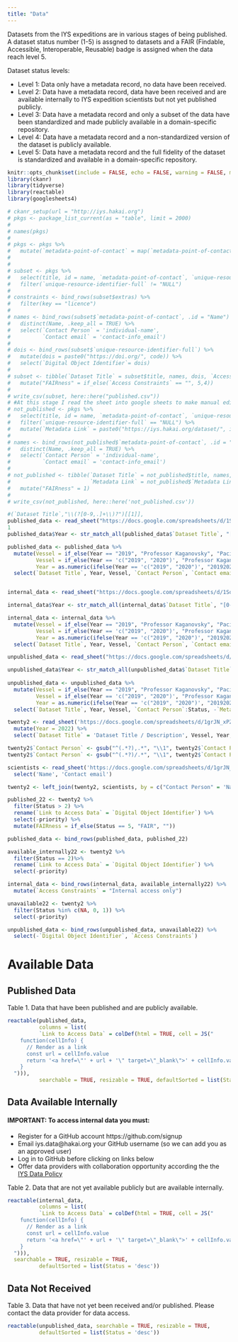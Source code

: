 ```yaml
---
title: "Data"
---
```


Datasets from the IYS expeditions are in various stages of being published. A dataset status number (1-5) is assgned to datasets and a FAIR (Findable, Accessible, Interoperable, Reusable) badge is assigned when the data reach level 5.

Dataset status levels:

- Level 1: Data only have a metadata record, no data have been received. 
- Level 2: Data have a metadata record, data have been received and are available internally to IYS expedition scientists but not yet published publicly. 
- Level 3: Data have a metadata record and only a subset of the data have been standardized and made publicly available in a domain-specific repository. 
- Level 4: Data have a metadata record and a non-standardized version of the dataset is publicly available.
- Level 5: Data have a metadata record and the full fidelity of the dataset is standardized and available in a domain-specific repository.



```r
knitr::opts_chunk$set(include = FALSE, echo = FALSE, warning = FALSE, message = FALSE, error = FALSE)
library(ckanr)
library(tidyverse)
library(reactable)
library(googlesheets4)

```

```r
# ckanr_setup(url = "http://iys.hakai.org")
# pkgs <- package_list_current(as = "table", limit = 2000)
# 
# names(pkgs)
# 
# pkgs <- pkgs %>%
#   mutate(`metadata-point-of-contact` = map(`metadata-point-of-contact`, ~select(.x, c('individual-name', 'contact-info_email'))))
# 
# 
# subset <- pkgs %>%
#   select(title, id = name, `metadata-point-of-contact`, `unique-resource-identifier-full`, extras) %>%
#   filter(`unique-resource-identifier-full` != "NULL")
# 
# constraints <- bind_rows(subset$extras) %>%
#   filter(key == "licence")
# 
# names <- bind_rows(subset$`metadata-point-of-contact`, .id = "Name") %>%
#   distinct(Name, .keep_all = TRUE) %>%
#   select(`Contact Person` = 'individual-name',
#          `Contact email` = 'contact-info_email')
# 
# dois <- bind_rows(subset$`unique-resource-identifier-full`) %>%
#   mutate(dois = paste0("https://doi.org/", code)) %>%
#   select(`Digital Object Identifier`= dois)
# 
# subset <- tibble(`Dataset Title` = subset$title, names, dois, `Access Constraints` = constraints$value) %>%
#   mutate("FAIRness" = if_else(`Access Constraints` == "", 5,4))
# 
# write_csv(subset, here::here("published.csv"))
# #At this stage I read the sheet into google sheets to make manual edits
# not_published <- pkgs %>%
#   select(title, id = name, `metadata-point-of-contact`, `unique-resource-identifier-full`) %>%
#   filter(`unique-resource-identifier-full` == "NULL") %>%
#   mutate(`Metadata Link` = paste0("https://iys.hakai.org/dataset/", id))
# 
# names <- bind_rows(not_published$`metadata-point-of-contact`, .id = "Name") %>%
#   distinct(Name, .keep_all = TRUE) %>%
#   select(`Contact Person` = 'individual-name',
#          `Contact email` = 'contact-info_email')
# 
# not_published <- tibble(`Dataset Title` = not_published$title, names,
#                         `Metadata Link` = not_published$`Metadata Link`) %>%
#   mutate("FAIRness" = 1)
# 
# write_csv(not_published, here::here('not_published.csv'))
```

```r

#(`Dataset Title`,"\\(?[0-9,.]+\\)?")[[1]],
published_data <- read_sheet("https://docs.google.com/spreadsheets/d/1SoeRT_eytuMS3-Ap5q6UPzcwBK2HKiqzsTbWLmxZcBA/edit#gid=1459056304", sheet = "Published")
1
published_data$Year <- str_match_all(published_data$`Dataset Title`, "[0-9]+")

published_data <- published_data %>% 
  mutate(Vessel = if_else(Year == "2019", "Professor Kaganovsky", "Pacific Legacy NO 1"),
         Vessel = if_else(Year == 'c("2019", "2020")', "Professor Kaganovsky, Pacific Legacy NO 1", Vessel),
         Year = as.numeric(ifelse(Year == 'c("2019", "2020")', "20192020", Year))) %>% 
  select(`Dataset Title`, Year, Vessel, `Contact Person`, `Contact email`, `Link to Access Data` = `Digital Object Identifier`, `Access Constraints`:FAIRness)


internal_data <- read_sheet("https://docs.google.com/spreadsheets/d/1SoeRT_eytuMS3-Ap5q6UPzcwBK2HKiqzsTbWLmxZcBA/edit#gid=1459056304", sheet = "Available Internally") 

internal_data$Year <- str_match_all(internal_data$`Dataset Title`, "[0-9]+")

internal_data <- internal_data %>% 
  mutate(Vessel = if_else(Year == "2019", "Professor Kaganovsky", "Pacific Legacy NO 1"),
         Vessel = if_else(Year == 'c("2019", "2020")', "Professor Kaganovsky, Pacific Legacy NO 1", Vessel),
         Year = as.numeric(ifelse(Year == 'c("2019", "2020")', "20192020", Year))) %>% 
  select(`Dataset Title`, Year, Vessel, `Contact Person`, `Contact email`, `Link to Access Data` = `Metadata Link`, Status)

unpublished_data <- read_sheet("https://docs.google.com/spreadsheets/d/1SoeRT_eytuMS3-Ap5q6UPzcwBK2HKiqzsTbWLmxZcBA/edit#gid=1459056304", sheet = "Not Published")

unpublished_data$Year <- str_match_all(unpublished_data$`Dataset Title`, "[0-9]+")
  
unpublished_data <- unpublished_data %>% 
  mutate(Vessel = if_else(Year == "2019", "Professor Kaganovsky", "Pacific Legacy NO 1"),
         Vessel = if_else(Year == 'c("2019", "2020")', "Professor Kaganovsky, Pacific Legacy NO 1", Vessel),
         Year = as.numeric(ifelse(Year == 'c("2019", "2020")', "20192020", Year))) %>% 
  select(`Dataset Title`, Year, Vessel, `Contact Person`:Status, -`Metadata Link`)

```

```r
twenty2 <- read_sheet('https://docs.google.com/spreadsheets/d/1grJN_xPZScd4r-IgUK7v_jnCs5IGKhDDElTskt6qdAQ/edit#gid=1020959877', sheet = 'Master Sheet') %>%
  mutate(Year = 2022) %>% 
  select(`Dataset Title` = 'Dataset Title / Description', Vessel, Year, `Contact Person` = 'Principal Investigator(s)', priority = 'Priority Category (For Brett, Tim and Caroline to fill out)', `Digital Object Identifier`, `Access Constraints` = `Limitations of data`, Status = 'Dataset Publication Status (For Aidan, Brett, Tim to fill out) (1-5 as per IYS About page dataset summary table)')

twenty2$`Contact Person` <- gsub("^(.*?),.*", "\\1", twenty2$`Contact Person`)
twenty2$`Contact Person` <- gsub("^(.*?)/.*", "\\1", twenty2$`Contact Person`)

scientists <- read_sheet('https://docs.google.com/spreadsheets/d/1grJN_xPZScd4r-IgUK7v_jnCs5IGKhDDElTskt6qdAQ/edit#gid=1020959877', sheet = 'Scientists') %>% 
  select('Name', 'Contact email')

twenty2 <- left_join(twenty2, scientists, by = c("Contact Person" = 'Name'))
```

```r
published_22 <- twenty2 %>% 
  filter(Status > 2) %>% 
  rename(`Link to Access Data` = `Digital Object Identifier`) %>% 
  select(-priority) %>% 
  mutate(FAIRness = if_else(Status == 5, "FAIR", ""))

published_data <- bind_rows(published_data, published_22)

available_internally22 <- twenty2 %>% 
  filter(Status == 2)%>% 
  rename(`Link to Access Data` = `Digital Object Identifier`) %>% 
  select(-priority)  

internal_data <- bind_rows(internal_data, available_internally22) %>% 
  mutate(`Access Constraints` = "Internal access only")

unavailable22 <- twenty2 %>% 
  filter(Status %in% c(NA, 0, 1)) %>% 
  select(-priority)

unpublished_data <- bind_rows(unpublished_data, unavailable22) %>% 
  select(-`Digital Object Identifier`, `Access Constraints`)
```

# Available Data {.tabset .tabset-pills}

## Published Data

Table 1. Data that have been published and are publicly available. 
```r

reactable(published_data, 
          columns = list(
          `Link to Access Data` = colDef(html = TRUE, cell = JS("
    function(cellInfo) {
      // Render as a link
      const url = cellInfo.value
      return '<a href=\"' + url + '\" target=\"_blank\">' + cellInfo.value + '</a>'
    }
  "))),
          searchable = TRUE, resizable = TRUE, defaultSorted = list(Status = 'desc'))
```

## Data Available Internally



#### **IMPORTANT: To access internal data you must:**

* Register for a GitHub account https://github.com/signup
* Email iys.data@hakai.org your GitHub username (so we can add you as an approved user)
* Log in to GitHub before clicking on links below
* Offer data providers with collaboration opportunity according the the [IYS Data Policy](https://international-year-of-the-salmon.github.io/about/Final%20IYS%20Data%20Policy_Dec132021.pdf)

Table 2. Data that are not yet available publicly but are available internally.

```r
reactable(internal_data,
          columns = list(
          `Link to Access Data` = colDef(html = TRUE, cell = JS("
    function(cellInfo) {
      // Render as a link
      const url = cellInfo.value
      return '<a href=\"' + url + '\" target=\"_blank\">' + cellInfo.value + '</a>'
    }
  "))),
  searchable = TRUE, resizable = TRUE, 
          defaultSorted = list(Status = 'desc'))
```


## Data Not Received

Table 3. Data that have not yet been received and/or published. Please contact the data provider for data access.
```r
reactable(unpublished_data, searchable = TRUE, resizable = TRUE,
          defaultSorted = list(Status = 'desc'))
```

